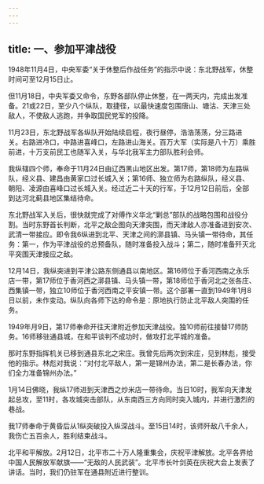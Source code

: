```yaml
---
---
---
```

title: 一、参加平津战役
---




1948年11月4日，中央军委“关于休整后作战任务”的指示中说：东北野战军，休整时间可至12月15日止。

但11月18日，中央军委又命令，东野各部队停止休整，在一两天内，完成出发准备。21或22日，至少八个纵队，取捷径，以最快速度包围唐山、塘沽、天津三处敌人，不使敌人逃跑，并争取国民党军的投降。

11月23日，东北野战军各纵队开始陆续启程，夜行昼停，浩浩荡荡，分三路进关。右路进冷口，中路进喜峰口，左路进山海关。百万大军（实际是八十万）乘胜前进，十万支前民工也随军入关，与华北我军主力部队胜利会师。

我纵辖四个师，奉命于11月24日由辽西黑山地区出发。第17师，第18师为左路纵队，经义县、建昌由黄家口过长城入关；第16师、独立师为右路纵队，经义县、朝阳、凌源由喜峰口过长城入关。经过近二十天的行军，于12月12日前后，全部到达河北蓟县地区集结待命。

东北野战军入关后，很快就完成了对傅作义华北“剿总”部队的战略包围和战役分割。当时东野首长判断，北平之敌企图向天津突围，而天津敌人亦准备进到安次、武清一带接应。即令我6纵进到北平、天津之间的漷县镇、马头镇一带待命，其任务：第一，作为平津战役的总预备队，随时准备投入战斗；第二，随时准备歼灭北平突围天津接应之敌。

12月14日，我纵突进到平津公路东侧通县以南地区。第16师位于香河西南之永乐店一带，第17师位于香河西之漷县镇、马头镇一带，第18师位于香河北之张各庄、西集镇一带，独立10师位于香河西南之平安镇一带。这个部署一直到1949年1月8日以前，未作变动。纵队向各师下达的命令是：原地执行防止北平敌人突围的任务。

1949年月9日，第17师奉命开往天津附近参加天津战役。独10师前往接替17师防务。16师移驻通县城，在和平谈判不成功时，做攻打北平城的准备。

那时东野指挥机关已移到通县东北之宋庄。我曾先后两次到宋庄，见到林彪，接受他的指示。林彪对我说：“对付北平敌人，第一是锦州办法，第二是长春办法，你们全力准备锦州办法。”

1月14日佛晓，我纵17师进到天津西之炒米店一带待命。当日10时，我军向天津发起总攻，至11时，各攻城突击部队，从东南西三方向同时突入城内，并进行激烈的巷战。

我17师奉命于黄昏后从1纵突破投入纵深战斗。至15日14时，该师歼敌八千余人，我伤亡五百余人，胜利结束战斗。

北平和平解放。2月12日，北平市二十万人隆重集会，庆祝平津解放。北平各界给中国人民解放军献旗——“无敌的人民武装”。北平市长叶剑英在庆祝大会上发表了讲话。当时，我们仍驻军在通县附近进行整训。